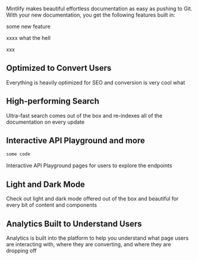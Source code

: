 Mintlify makes beautiful effortless documentation as easy as pushing to Git. With your new documentation, you get the following features built in:

some new feature

xxxx what the hell

xxx

## Optimized to Convert Users

Everything is heavily optimized for SEO and conversion is very cool what

## High-performing Search

Ultra-fast search comes out of the box and re-indexes all of the documentation on every update

## Interactive API Playground and more

```js
some code
```

Interactive API Playground pages for users to explore the endpoints

## Light and Dark Mode

Check out light and dark mode offered out of the box and beautiful for every bit of content and components

## Analytics Built to Understand Users

Analytics is built into the platform to help you understand what page users are interacting with, where they are converting, and where they are dropping off